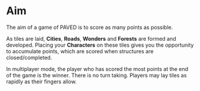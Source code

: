 # Aim

The aim of a game of PAVED is to score as many points as possible.

As tiles are laid, **Cities**, **Roads**, **Wonders** and **Forests** are formed and developed. Placing your **Characters** on these tiles gives you the opportunity to accumulate points, which are scored when structures are closed/completed. 

In multiplayer mode, the player who has scored the most points at the end of the game is the winner. There is no turn taking. Players may lay tiles as rapidly as their fingers allow.
